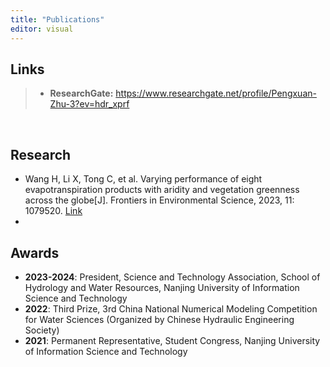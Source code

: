 ```yaml
---
title: "Publications"
editor: visual
---
```



::: {.callout-note}
## Links
>- **ResearchGate:** <https://www.researchgate.net/profile/Pengxuan-Zhu-3?ev=hdr_xprf>
:::

&emsp;

## Research

-   Wang H, Li X, Tong C, et al. Varying performance of eight evapotranspiration products with aridity and vegetation greenness across the globe[J]. Frontiers in Environmental Science, 2023, 11: 1079520. [Link](https://www.frontiersin.org/journals/environmental-science/articles/10.3389/fenvs.2023.1079520/full)
-   

## Awards

- **2023-2024**: President, Science and Technology Association, School of Hydrology and Water Resources, Nanjing University of Information Science and Technology
- **2022**: Third Prize, 3rd China National Numerical Modeling Competition for Water Sciences (Organized by Chinese Hydraulic Engineering Society)
- **2021**: Permanent Representative, Student Congress, Nanjing University of Information Science and Technology